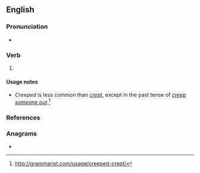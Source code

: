 ==English==

===Pronunciation===
* {{IPA|en|/kɹiːpt/}}

===Verb===
{{head|en|verb form}}

# {{en-past of|creep}}

====Usage notes====
* ''Creeped'' is less common than ''[[crept]]'', except in the past tense of ''[[creep someone out]]''.<ref>http://grammarist.com/usage/creeped-crept/</ref>

===References===
<references/>

===Anagrams===
* {{anagrams|en|a=cdeeepr|precede}}